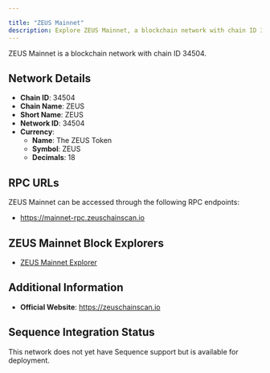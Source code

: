 ```yaml
---

title: "ZEUS Mainnet"
description: Explore ZEUS Mainnet, a blockchain network with chain ID 34504. Learn about its native currency, The ZEUS Token, and how to interact with the network.
---
```




ZEUS Mainnet is a blockchain network with chain ID 34504.

## Network Details

- **Chain ID**: 34504
- **Chain Name**: ZEUS
- **Short Name**: ZEUS
- **Network ID**: 34504
- **Currency**: 
  - **Name**: The ZEUS Token
  - **Symbol**: ZEUS
  - **Decimals**: 18

## RPC URLs

ZEUS Mainnet can be accessed through the following RPC endpoints:

- https://mainnet-rpc.zeuschainscan.io

## ZEUS Mainnet Block Explorers

- [ZEUS Mainnet Explorer](https://zeuschainscan.io)

## Additional Information

- **Official Website**: https://zeuschainscan.io

## Sequence Integration Status

This network does not yet have Sequence support but is available for deployment.
